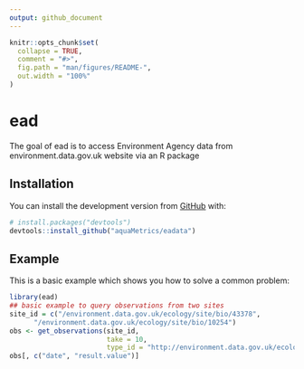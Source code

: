 ```yaml
---
output: github_document
---
```


<!-- README.md is generated from README.Rmd. Please edit that file -->

```r
knitr::opts_chunk$set(
  collapse = TRUE,
  comment = "#>",
  fig.path = "man/figures/README-",
  out.width = "100%"
)
```

# ead

<!-- badges: start -->
<!-- badges: end -->

The goal of ead is to access Environment Agency data from environment.data.gov.uk website via an R package

## Installation

You can install the development version from [GitHub](https://github.com/) with:

``` r
# install.packages("devtools")
devtools::install_github("aquaMetrics/eadata")
```
## Example

This is a basic example which shows you how to solve a common problem:

```r
library(ead)
## basic example to query observations from two sites
site_id = c("/environment.data.gov.uk/ecology/site/bio/43378",
      "/environment.data.gov.uk/ecology/site/bio/10254")
obs <- get_observations(site_id,
                        take = 10,
                        type_id = "http://environment.data.gov.uk/ecology/def/bio/RiverInvMetricsObservation")
obs[, c("date", "result.value")]
```
